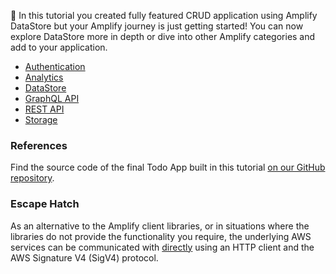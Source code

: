 👏  In this tutorial you created fully featured CRUD application using Amplify DataStore but your Amplify journey is just getting started! You can now explore DataStore more in depth or dive into other Amplify categories and add to your application.

- [Authentication](/lib/auth/getting-started)
- [Analytics](/lib/analytics/getting-started)
- [DataStore](/lib/datastore/getting-started)
- [GraphQL API](/lib/graphqlapi/getting-started)
- [REST API](/lib/restapi/getting-started)
- [Storage](/lib/storage/getting-started)

### References

Find the source code of the final Todo App built in this tutorial [on our GitHub repository](https://github.com/cshfang/amplify-flutter-datastore-starter/tree/main/amplified_todo).

### Escape Hatch

As an alternative to the Amplify client libraries, or in situations where the libraries do not provide the functionality you require, 
the underlying AWS services can be communicated with [directly](/lib/project-setup/escape-hatch) 
using an HTTP client and the AWS Signature V4 (SigV4) protocol.
